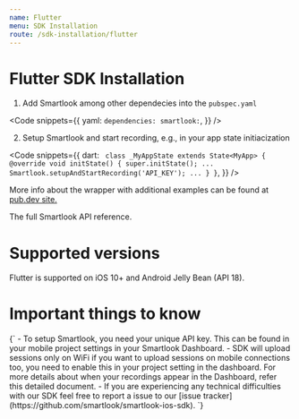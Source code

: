 ```yaml
---
name: Flutter
menu: SDK Installation
route: /sdk-installation/flutter
---
```



# Flutter SDK Installation


1. Add Smartlook among other dependecies into the `pubspec.yaml`

<Code
  snippets={{
    yaml: `
dependencies:
  smartlook:
`,
  }}
/>

2. Setup Smartlook and start recording, e.g., in your app state initiacization

<Code
  snippets={{
    dart: `
class _MyAppState extends State<MyApp> {
	@override
	void initState() {
		super.initState();
		...
		Smartlook.setupAndStartRecording('API_KEY');
		...
	  }
}`,
  }}
/>

More info about the wrapper with additional examples can be found at [pub.dev site.](https://pub.dev/packages/smartlook#-readme-tab-)

<Link to="/api_reference" platform="flutter">The full Smartlook API reference</Link>.

# Supported versions

Flutter is supported on iOS 10+ and Android Jelly Bean (API 18).

# Important things to know

<TextBlock kind="important">
{`
- To setup Smartlook, you need your unique API key. This can be found in your mobile project settings in <Link to="https://app.smartlook.com/settings/projects">your Smartlook Dashboard</Link>.
- SDK will upload sessions only on WiFi if you want to upload sessions on mobile connections too, you need to enable this in your project setting in the dashboard. For more details about when your recordings appear in the Dashboard, refer <Link to="/conceptual/when-i-will-see-the-recordings-in-dashboard">this detailed document</Link>.
- If you are experiencing any technical difficulties with our SDK feel free to report a issue to our [issue tracker](https://github.com/smartlook/smartlook-ios-sdk).
`}
</TextBlock>
